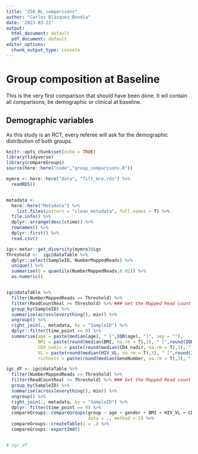 ```yaml
---
title: "250_BL_comparisons"
author: "Carlos Blázquez Bondia"
date: '2023-03-22'
output:
  html_document: default
  pdf_document: default
editor_options:
  chunk_output_type: console
---
```


# Group composition at Baseline

This is the very first comparison that should have been done. It wil contain all comparisons, be demographic or clinical at baseline.

## Demographic variables

As this study is an RCT, every referee will ask for the demographic distribution of both groups.
```r
knitr::opts_chunk$set(echo = TRUE)
library(tidyverse)
library(compareGroups)
source(here::here("code","group_comparisons.R"))
```


```r

mymre <- here::here("data", "filt_mre.rds") %>% 
  readRDS()


metadata <-
  here::here("Metadata") %>% 
    list.files(pattern = "clean_metadata", full.names = T) %>%
  file.info() %>% 
  dplyr::arrange(desc(ctime)) %>% 
  rownames() %>% 
  dplyr::first() %>% 
  read.csv()

```



```r
igc<-metar::get_diversity(mymre)@igc
Threshold <-  igc@dataTable %>%
  dplyr::select(SampleID, NumberMappedReads) %>%
  unique() %>%
  summarise(Q = quantile(NumberMappedReads,0.02)) %>% 
  as.numeric()


igc@dataTable %>%
  filter(NumberMappedReads >= Threshold) %>%
  filter(ReadCountReal >= Threshold) %>% ### Get the Mapped Read count (per-sample) just above the threshold
  group_by(SampleID) %>%
  summarise(across(everything(), min)) %>%
  ungroup() %>%
  right_join(., metadata, by = "SampleID") %>% 
  dplyr::filter(time_point == 0) %>% 
  summarise(age = paste(median(age), " [",IQR(age), "]", sep = ""),
            BMI = paste(round(median(BMI, na.rm = T),3), " [",round(IQR(BMI, na.rm = T), 3), "]", sep = ""),
            CD4_nadir = paste(round(median(CD4_nadir, na.rm = T),3), " [",round(IQR(CD4_nadir, na.rm = T), 3), "]", sep = ""),
            VL = paste(round(median(HIV_VL, na.rm = T),3), " [",round(IQR(HIV_VL, na.rm = T), 3), "]", sep = ""),
            richness = paste(round(median(GeneNumber, na.rm = T),3), " [",round(IQR(GeneNumber, na.rm = T), 3), "]", sep = "")) 


```



```r




igc_df <- igc@dataTable %>%
  filter(NumberMappedReads >= Threshold) %>%
  filter(ReadCountReal >= Threshold) %>% ### Get the Mapped Read count (per-sample) just above the threshold
  group_by(SampleID) %>%
  summarise(across(everything(), min)) %>%
  ungroup() %>%
  right_join(., metadata, by = "SampleID") %>%
  dplyr::filter(time_point == 0) %>% 
  compareGroups::compareGroups(group ~ age + gender + BMI + HIV_VL + CD4 + CD4_nadir + risk_group + GeneNumber, 
                               data = ., method = 2) %>%
  compareGroups::createTable(x = .) %>%
  compareGroups::export2md()


# igc_df

```

